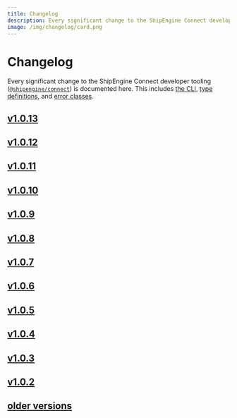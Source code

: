 ```yaml
---
title: Changelog
description: Every significant change to the ShipEngine Connect developer tooling is documented here
image: /img/changelog/card.png
---
```




Changelog
=================

Every significant change to the ShipEngine Connect developer tooling ([`@shipengine/connect`](https://www.npmjs.com/package/@shipengine/connect)) is documented here. This includes [the CLI](../docs/cli.mdx), [type definitions](../docs/typescript.mdx), and [error classes](../docs/error-handling.mdx#error-classes).

<div className={styles.changelog}>

## [v1.0.13](v1.0.13.mdx)

## [v1.0.12](v1.0.12.mdx)

## [v1.0.11](v1.0.11.mdx)

## [v1.0.10](v1.0.10.mdx)

## [v1.0.9](v1.0.9.mdx)

## [v1.0.8](v1.0.8.mdx)

## [v1.0.7](v1.0.7.mdx)

## [v1.0.6](v1.0.6.mdx)

## [v1.0.5](v1.0.5.mdx)

## [v1.0.4](v1.0.4.mdx)

## [v1.0.3](v1.0.3.mdx)

## [v1.0.2](v1.0.2.mdx)

## [older versions](v0.0.34.mdx)

</div>
